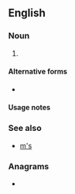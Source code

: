 {{also|Appendix:Variations of "ms"}}
==English==

===Noun===
{{head|en|noun form}}

# {{plural of|en|M}}

====Alternative forms====
* {{l|en|Ms}}

====Usage notes====
{{U:en:plurals of letters}}

===See also===
* [[m's]]

===Anagrams===
* {{anagrams|en|a=ms|S & M|S&M|SM|Sm|sm|sm.}}